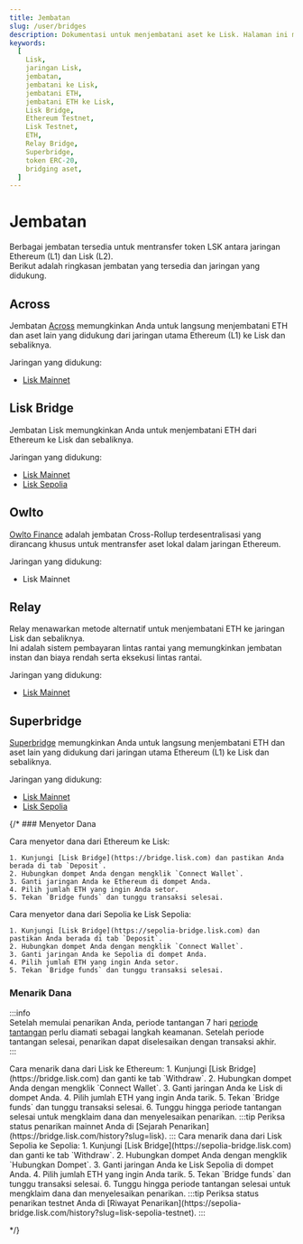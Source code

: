 ```yaml
--- 
title: Jembatan  
slug: /user/bridges  
description: Dokumentasi untuk menjembatani aset ke Lisk. Halaman ini membahas cara menjembatani ETH dan ERC-20 antara Ethereum Sepolia dan Lisk Sepolia, dengan kewaspadaan dan informasi kontrak yang penting.  
keywords:  
  [  
    Lisk,  
    jaringan Lisk,  
    jembatan,  
    jembatani ke Lisk,  
    jembatani ETH,  
    jembatani ETH ke Lisk,  
    Lisk Bridge,  
    Ethereum Testnet,  
    Lisk Testnet,  
    ETH,  
    Relay Bridge,  
    Superbridge,  
    token ERC-20,  
    bridging aset,  
  ]  
---  
```


# Jembatan  
Berbagai jembatan tersedia untuk mentransfer token LSK antara jaringan Ethereum (L1) dan Lisk (L2).  
Berikut adalah ringkasan jembatan yang tersedia dan jaringan yang didukung.

## Across  

Jembatan [Across](https://app.across.to/bridge) memungkinkan Anda untuk langsung menjembatani ETH dan aset lain yang didukung dari jaringan utama Ethereum (L1) ke Lisk dan sebaliknya.

Jaringan yang didukung:  
- [Lisk Mainnet](https://app.across.to/bridge)

## Lisk Bridge  
Jembatan Lisk memungkinkan Anda untuk menjembatani ETH dari Ethereum ke Lisk dan sebaliknya.

Jaringan yang didukung:  
- [Lisk Mainnet](https://bridge.lisk.com)  
- [Lisk Sepolia](https://sepolia-bridge.lisk.com)

## Owlto  

[Owlto Finance](https://owlto.finance/) adalah jembatan Cross-Rollup terdesentralisasi yang dirancang khusus untuk mentransfer aset lokal dalam jaringan Ethereum.

Jaringan yang didukung:  
- Lisk Mainnet

## Relay  
Relay menawarkan metode alternatif untuk menjembatani ETH ke jaringan Lisk dan sebaliknya.  
Ini adalah sistem pembayaran lintas rantai yang memungkinkan jembatan instan dan biaya rendah serta eksekusi lintas rantai.

Jaringan yang didukung:  
- [Lisk Mainnet](https://relay.link/bridge/lisk/)

## Superbridge  

[Superbridge](https://superbridge.app/support/lisk-mainnet) memungkinkan Anda untuk langsung menjembatani ETH dan aset lain yang didukung dari jaringan utama Ethereum (L1) ke Lisk dan sebaliknya.

Jaringan yang didukung:  
- [Lisk Mainnet](https://superbridge.app/lisk-mainnet)  
- [Lisk Sepolia](https://superbridge.app/lisk-sepolia)

{/* ### Menyetor Dana

<Tabs>
  <TabItem value="mainnet" label="Lisk" default>
    Cara menyetor dana dari Ethereum ke Lisk:

    1. Kunjungi [Lisk Bridge](https://bridge.lisk.com) dan pastikan Anda berada di tab `Deposit`.
    2. Hubungkan dompet Anda dengan mengklik `Connect Wallet`.
    3. Ganti jaringan Anda ke Ethereum di dompet Anda.
    4. Pilih jumlah ETH yang ingin Anda setor.
    5. Tekan `Bridge funds` dan tunggu transaksi selesai.
  </TabItem>
  <TabItem value="testnet" label="Lisk Sepolia" >
    Cara menyetor dana dari Sepolia ke Lisk Sepolia:

    1. Kunjungi [Lisk Bridge](https://sepolia-bridge.lisk.com) dan pastikan Anda berada di tab `Deposit`.
    2. Hubungkan dompet Anda dengan mengklik `Connect Wallet`.
    3. Ganti jaringan Anda ke Sepolia di dompet Anda.
    4. Pilih jumlah ETH yang ingin Anda setor.
    5. Tekan `Bridge funds` dan tunggu transaksi selesai.
  </TabItem>
</Tabs>



### Menarik Dana


:::info  
Setelah memulai penarikan Anda, periode tantangan 7 hari [periode tantangan](https://docs.optimism.io/builders/dapp-developers/bridging/messaging#for-l2-to-l1-transactions) perlu diamati sebagai langkah keamanan. Setelah periode tantangan selesai, penarikan dapat diselesaikan dengan transaksi akhir.  
:::


<Tabs>
  <TabItem value="mainnet" label="Lisk" default>
  Cara menarik dana dari Lisk ke Ethereum:
    1. Kunjungi [Lisk Bridge](https://bridge.lisk.com) dan ganti ke tab `Withdraw`.
    2. Hubungkan dompet Anda dengan mengklik `Connect Wallet`.
    3. Ganti jaringan Anda ke Lisk di dompet Anda.
    4. Pilih jumlah ETH yang ingin Anda tarik.
    5. Tekan `Bridge funds` dan tunggu transaksi selesai.
    6. Tunggu hingga periode tantangan selesai untuk mengklaim dana dan menyelesaikan penarikan.
  :::tip  
  Periksa status penarikan mainnet Anda di [Sejarah Penarikan](https://bridge.lisk.com/history?slug=lisk).  
  :::  
  </TabItem>
  <TabItem value="testnet" label="Lisk Sepolia" >
  Cara menarik dana dari Lisk Sepolia ke Sepolia:
    1. Kunjungi [Lisk Bridge](https://sepolia-bridge.lisk.com) dan ganti ke tab `Withdraw`.
    2. Hubungkan dompet Anda dengan mengklik `Hubungkan Dompet`.
    3. Ganti jaringan Anda ke Lisk Sepolia di dompet Anda.
    4. Pilih jumlah ETH yang ingin Anda tarik.
    5. Tekan `Bridge funds` dan tunggu transaksi selesai.
    6. Tunggu hingga periode tantangan selesai untuk mengklaim dana dan menyelesaikan penarikan.
  :::tip  
  Periksa status penarikan testnet Anda di [Riwayat Penarikan](https://sepolia-bridge.lisk.com/history?slug=lisk-sepolia-testnet).  
  :::  
  </TabItem>
</Tabs>





*/}

